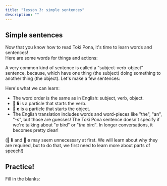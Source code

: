 ```yaml
---
title: "lesson 3: simple sentences"
description: ""
---
```



## Simple sentences

Now that you know how to read Toki Pona, it's time to learn words and sentences!  
Here are some words for things and actions:

<List>
    <Word sl="soweli" m="land animal, like a cat, dog, cow, mouse, elephant" /><Word sl="waso" m="bird, like a pigeon, goose, owl"/>
    <Word sl="pipi" m="insect, like a beetle, ant, butterfly, spider"/>
    <Word sl="kasi" m="plant, like a clover, birch tree, cactus, moss"/>
    <Word sl="moku" m="to consume"/>
    <Word sl="lukin" m="to see"/>
    <Word sl="sona" m="to know"/>
</List>

A very common kind of sentence is called a "subject-verb-object" sentence, because, which have one thing (the subject) doing something to another thing (the object). Let's make a few sentences:

<List>
  <Sentence
    sl="soweli li moku e kasi."
    m="The animal eats plants."
  />
  <Sentence
    sl="waso li moku e pipi."
    m="The bird eats bugs."
  />
  <Sentence
    sl="pipi li lukin e soweli."
    m="The insect sees an animal."
  />
  <Sentence
    sl="waso li sona e kasi."
    m="The bird knows the tree."
  />
</List>

Here's what we can learn:

- The word order is the same as in English: subject, verb, object.
- **󱤧 li** is a particle that starts the verb.
- **󱤉 e** is a particle that starts the object.
- The English translation includes words and word-pieces like "the", "an", "-s", but those are guesses! The Toki Pona sentence doesn't specify if we're talking about "_a_ bird" or "_the_ bird". In longer conversations, it becomes pretty clear!

(**󱤧 li** and **󱤉 e** may seem unnecessary at first. We will learn about why they are required, but to do that, we first need to learn more about parts of speech!)

## Practice!

Fill in the blanks:

<List>
  <Sentence
    sl="soweli li sona e pipi."
    m="The animal knows the bug."
    hide="m"
  />
  <Sentence sl="pipi li moku e kasi." m="The bug eats plants." hide="sl" />
  <Sentence sl="waso li lukin e kasi." m="The bird sees plants." hide="sp" />
  <Sentence
    sl="waso li sona e soweli."
    m="The bird knows the animal."
    hide="sl"
  />
</List>
